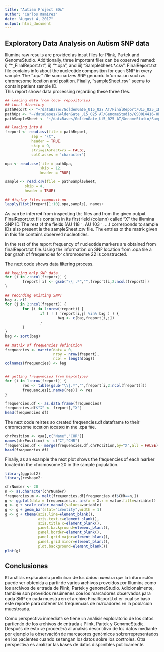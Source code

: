 ```yaml
---
title: "Autism Project EDA"
author: "Carlos Ramírez"
date: "August 4, 2017"
output: html_document
---
```



## Exploratory Data Analysis on Autism SNP data

Illumina raw results are provided as input files for Plink, Partek and GenomeStudio. Additionally, three important files can be observed named: i)
"*_FinalReport.txt", ii) "\*.opa", and iii) "SampleSheet.\*.csv". 
FinalReport.txt file contains info about the nucleotide composition for each SNP in every sample. The ".opa" file summarizes SNP genomic information such as chromosome location and position. Finally, "sampleSheet.csv" seems to contain patient sample ID.  
This report shows data processing regarding these three files.

```r
## loading data from local repositories
## local directory
pathReport <- "~/dataBases/GoldenGate_U15_025 AT/FinalReport/U15_025_ID_FinalReport.txt"
pathOpa <- "~/dataBases/GoldenGate_U15_025 AT/GenomeStudio/GS0014416-OPA.opa"
pathSampleSheet <- "~/dataBases/GoldenGate_U15_025 AT/GenomeStudio/SampleSheet_ID.csv"

## loading into R
freport <- read.csv(file = pathReport,
            sep = "\t",
            header = TRUE,
            skip = 9,
            stringsAsFactors = FALSE,
            colClasses = "character")

opa <- read.csv(file = pathOpa,
                skip = 12,
                header = TRUE)

sample <- read.csv(file = pathSampleSheet,
         skip = 8,
         header = TRUE)

## display files composition
lapply(list(freport[1:10],opa,sample), names)
```

As can be inferred from inspecting the files and from the given output FinalReport.txt file contains in its first field (column) called "X" the illumina SNP ID. The rest of the fields (AU_118_1, AU_103_1, ...) corresponds to sample IDs also present in the sampleSheet.csv file. The entries of the matrix given in this file contains observed nucleotides. 

In the rest of the report frequency of nucleotide markers are obtained from
finalReport.txt file. Using the information on SNP location from .opa file a bar graph of frequencies for chromosome 22 is constructed.

The next code shows data filtering process.

```r
## keeping only SNP data
for (i in 2:ncol(freport)) {
        freport[,i] <- gsub("\\|.*","",freport[i,2:ncol(freport)])
}

## recording existing SNPs
bag <- c()
for (j in 2:ncol(freport)) {
        for (i in 1:nrow(freport)) {
                if ( ! ( freport[i,j] %in% bag ) ) {
                        bag <- c(bag,freport[i,j])
                }
        }
}
bag <- sort(bag)

## matrix of frequencies definition
frequencies <- matrix(data = 0,
                      nrow = nrow(freport),
                      ncol = length(bag))
colnames(frequencies) <- bag


## getting frequencies from haplotypes
for (i in 1:nrow(freport)) {
        res <- table(gsub("\\|.*","",freport[i,2:ncol(freport)]))
        frequencies[i,names(res)] <- res
}

frequencies.df <- as.data.frame(frequencies)
frequencies.df$"X" <- freport[,"X"]
head(frequencies.df)
```

The next code relates so created frequencies.df dataframe to their chromosome
location located in the .opa file.

```r
chrPosition <- opa[,c("Name","CHR")]
names(chrPosition) <- c("X","CHR")
frequencies.df <- merge(frequencies.df,chrPosition,by="X",all = FALSE)
head(frequencies.df)
```

Finally, as an example the next plot shows the frequencies of each marker located in the chromosome 20 in the sample population.

```r
library(ggplot2)
library(reshape2)

chrNumber <- 20
n <- as.character(chrNumber)
frequencies.m <- melt(frequencies.df[frequencies.df$CHR==n,])
g <- ggplot(data = frequencies.m, aes(x = X,y = value,fill=variable))
g <- g + scale_color_manual(values=variable)
g <- g + geom_bar(stat="identity",width = 1)
g <- g + theme(axis.line=element_blank(),
               axis.text.x=element_blank(),
               axis.title.x=element_blank(),
               panel.background=element_blank(),
               panel.border=element_blank(),
               panel.grid.major=element_blank(),
               panel.grid.minor=element_blank(),
               plot.background=element_blank())
plot(g)
```

## Conclusiones

El análisis exploratorio preliminar de los datos muestra que la información
puede ser obtenida a partir de varios archivos proveídos por Illumina como los archivos de entrada de Plink, Partek y genomeStudio. Adicionalmente, también son proveídos resúmenes con los marcadores observados para cada SNP en cada muestra en el archivo FinalReport.txt en cual se basó este reporte para obtener las frequencias de marcadores en la población muestreada. 

Como perspectiva inmediata se tiene un análisis exploratorio de los datos
partiendo de los archivos de entrada a Plink, Partek y GenomeStudio. Después de esto se procederá al análisis descriptivo de los datos mediante por ejemplo la observación de marcadores genómicos sobrerrepresentados en los pacientes cuando se tengan los datos sobre los controles. Otra perspectiva es analizar las bases de datos disponibles publicamente.



